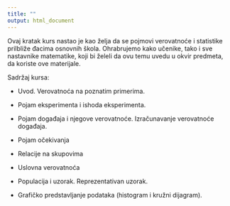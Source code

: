 ```yaml
---
title: ""
output: html_document
---
```


Ovaj kratak kurs nastao je kao želja da se pojmovi verovatnoće i statistike prilbliže đacima osnovnih škola. Ohrabrujemo kako učenike, tako i sve nastavnike matematike, koji bi želeli da ovu temu uvedu u okvir predmeta, da koriste ove materijale.

Sadržaj kursa:

* Uvod. Verovatnoća na poznatim primerima. 

* Pojam eksperimenta i ishoda eksperimenta. 

* Pojam događaja i njegove verovatnoće. Izračunavanje verovatnoće događaja.  

* Pojam očekivanja  

* Relacije na skupovima

* Uslovna verovatnoća

* Populacija i uzorak. Reprezentativan uzorak.  

* Grafičko predstavljanje podataka (histogram i kružni dijagram).  

